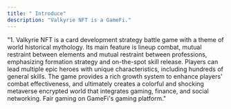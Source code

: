 ```yaml
---
title: " Introduce"
description: "Valkyrie NFT is a GameFi."
---
```

"1. Valkyrie NFT is a card development strategy battle game with a theme of world historical mythology. Its main feature is lineup combat, mutual restraint between elements and mutual restraint between professions, emphasizing formation strategy and on-the-spot skill release. Players can lead multiple epic heroes with unique characteristics, including hundreds of general skills. The game provides a rich growth system to enhance players' combat effectiveness, and ultimately creates a colorful and shocking metaverse encrypted world that integrates gaming, finance, and social networking. Fair gaming on GameFi's gaming platform."